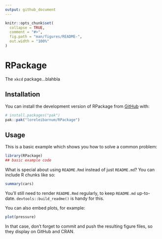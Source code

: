 ```yaml
---
output: github_document
---
```


<!-- README.md is generated from README.Rmd. Please edit that file -->

```r
knitr::opts_chunk$set(
  collapse = TRUE,
  comment = "#>",
  fig.path = "man/figures/README-",
  out.width = "100%"
)
```

# RPackage

<!-- badges: start -->
<!-- badges: end -->

The `xkcd` package...blahbla
 
## Installation

You can install the development version of RPackage from [GitHub](https://github.com/) with:

``` r
# install.packages("pak")
pak::pak("loreleibarnum/RPackage")
```

## Usage

This is a basic example which shows you how to solve a common problem:

```r
library(RPackage)
## basic example code
```

What is special about using `README.Rmd` instead of just `README.md`? You can include R chunks like so:

```r
summary(cars)
```

You'll still need to render `README.Rmd` regularly, to keep `README.md` up-to-date. `devtools::build_readme()` is handy for this.

You can also embed plots, for example:

```r
plot(pressure)
```

In that case, don't forget to commit and push the resulting figure files, so they display on GitHub and CRAN.
